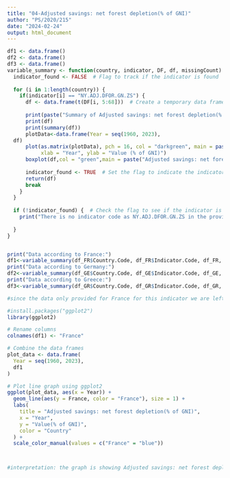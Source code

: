 ---
title: "04-Adjusted savings: net forest depletion(% of GNI)"
author: "PS/2020/215"
date: "2024-02-24"
output: html_document
---
```{r}
df1 <- data.frame()
df2 <- data.frame()
df3 <- data.frame()
variable_summary <- function(country, indicator, DF, df, missingCount) {
  indicator_found <- FALSE  # Flag to track if the indicator is found
  
  for (i in 1:length(country)) {
    if(indicator[i] == "NY.ADJ.DFOR.GN.ZS") {
      df <- data.frame(t(DF[i, 5:68]))  # Create a temporary data frame
      
      print(paste("Summary of Adjusted savings: net forest depletion(% of GNI) in", country[i], ":"))
      print(df)
      print(summary(df))
      plotData<-data.frame(Year = seq(1960, 2023),
  df)
      plot(as.matrix(plotData), pch = 16, col = "darkgreen", main = paste("Adjusted savings: net forest depletion(% of GNI) in", country[i]), 
           xlab = "Year", ylab = "Value (% of GNI)")
      boxplot(df,col = "green",main = paste("Adjusted savings: net forest depletion(% of GNI) in", country[i]))
      
      indicator_found <- TRUE  # Set the flag to indicate the indicator is found
      return(df)
      break
    }
  }
  
  if (!indicator_found) {  # Check the flag to see if the indicator is not found
    print("There is no indicator code as NY.ADJ.DFOR.GN.ZS in the provided data.")
    
  }
}


print("Data according to France:")
df1<-variable_summary(df_FR$Country.Code, df_FR$Indicator.Code, df_FR, df1)
print("Data according to Germany:")
df2<-variable_summary(df_GE$Country.Code, df_GE$Indicator.Code, df_GE, df2)
print("Data according to Greece:")
df3<-variable_summary(df_GR$Country.Code, df_GR$Indicator.Code, df_GR, df3)

#since the data only provided for France for this indicator we are left to analyse only a one graph.

#install.packages("ggplot2")
library(ggplot2)

# Rename columns
colnames(df1) <- "France"

# Combine the data frames
plot_data <- data.frame(
  Year = seq(1960, 2023),
  df1
)

# Plot line graph using ggplot2
ggplot(plot_data, aes(x = Year)) +
  geom_line(aes(y = France, color = "France"), size = 1) +
  labs(
    title = "Adjusted savings: net forest depletion(% of GNI)",
    x = "Year",
    y = "Value(% of GNI)",
    color = "Country"
  ) +
  scale_color_manual(values = c("France" = "blue"))



#interpretation: the graph is showing Adjusted savings: net forest depletion(% of GNI) over the period of 1960-2023 years in France.The graph has a visible fluctuation over the time while 1960-1970 and around 2000-2020 maintained a same level near 0.05 % of GNI.The figure went sky rocketed until hit the 0.124631 % of GNI after the year 1970 and eventually it has decreases till 2000 and hit the bottom with accounting 0.007643% of GNI.considering the box plot, most of the values are above the average 0.06115 % and overall the figure has a moderate negative relationship with the values and years.
```

